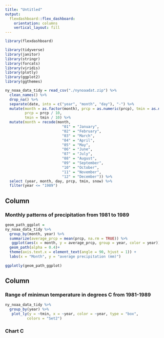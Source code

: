 ```yaml
---
title: "Untitled"
output: 
  flexdashboard::flex_dashboard:
    orientation: columns
    vertical_layout: fill
---
```


```r
library(flexdashboard)
```

```r
library(tidyverse)
library(janitor)
library(stringr)
library(forcats)
library(viridis)
library(plotly)
library(ggplot2)
library(ggthemes)
```


```r
ny_noaa_data_tidy = read_csv("./nynoaadat.zip") %>%
  clean_names() %>%
  drop_na() %>%
  separate(date, into = c("year", "month", "day"), "-") %>%
  mutate(month = as.factor(month), prcp = as.numeric(prcp), tmin = as.numeric(tmin), 
         prcp = prcp / 10,
         tmin = tmin / 10) %>% 
  mutate(month = recode(month,
                          "01" = "January",
                          "02" = "February",
                          "03" = "March",
                          "04" = "April",
                          "05" = "May",
                          "06" = "June",
                          "07" = "July",
                          "08" = "August",
                          "09" = "September",
                          "10" = "October",
                          "11" = "November",
                          "12" = "December")) %>%
  select (year, month, day, prcp, tmin, snow) %>%
  filter(year <= "1989")
```


Column {data-width=650}
-----------------------------------------------------------------------

### Monthly patterns of precipitation from 1981 to 1989 

```r
geom_path_ggplot = 
ny_noaa_data_tidy %>%
  group_by(month, year) %>%
  summarize(average_prcp = mean(prcp, na.rm = TRUE)) %>%
   ggplot(aes(x = month, y = average_prcp, group = year, color = year)) +
  geom_path(alpha = 0.4)+
  theme(axis.text.x = element_text(angle = 90, hjust = 1)) +
  labs(x = "Month", y = "average precipitation (mm)")
    
ggplotly(geom_path_ggplot)
```


Column {data-width=350}
-----------------------------------------------------------------------


### Range of minimun temperature in degrees C from 1981-1989
```r
ny_noaa_data_tidy %>%
  group_by(year) %>%
   plot_ly(y = ~tmin, x = ~year, color = ~year, type = "box",
          colors = "Set2") 


```

### Chart C

```r

```

